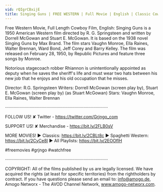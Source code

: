 ```yaml
---
vid: rQIgrCBxijE
title: Singing Guns | FREE WESTERN | Full Movie | English | Classic Cowboy Feature Film
---
```


Free Western Movie, Full Length Cowboy Film, English: Singing Guns is a 1950 American Western film directed by R. G. Springsteen and written by Dorrell McGowan and Stuart E. McGowan. It is based on the 1938 novel Singing Guns by Max Brand. The film stars Vaughn Monroe, Ella Raines, Walter Brennan, Ward Bond, Jeff Corey and Barry Kelley. The film was released on February 28, 1950, by Republic Pictures and feature three songs by Monroe.

Notorious stagecoach robber Rhiannon is unintentionally appointed as deputy when he saves the sheriff's life and must wear two hats between his new job that he enjoys and his old occupation that he misses.

Director: R.G. Springsteen
Writers: Dorrell McGowan (screen play by), Stuart E. McGowan (screen play by) (as Stuart McGowan)
Stars: Vaughn Monroe, Ella Raines, Walter Brennan

····················································································

FOLLOW US!
✘ Twitter - https://twitter.com/Grjngo_com

SUPPORT US!
✘ Merchandise - https://bit.ly/2FLB0sV

MORE MOVIES! 
► Classics: https://bit.ly/2CBLt8c 
► Spaghetti Western: https://bit.ly/2CyCe8I 
► All Playlists: https://bit.ly/2EOOfIH 

#freemovies #grjngo #watchfree

····················································································

COPYRIGHT: All of the films published by us are legally licensed. We have acquired the rights (at least for specific territories) from the rightholders by contract. If you have questions please send an email to: info@amogo.de, Amogo Networx - The AVOD Channel Network, www.amogo-networx.com.